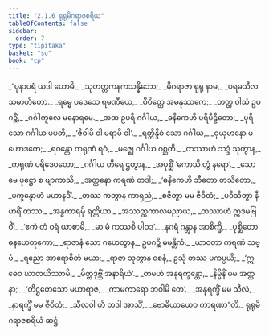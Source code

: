 ```yaml
---
title: "2.1.6 ရုရုမိဂရာဇစရိယ"
tableOfContents: false
sidebar:
  order: 7
type: "tipitaka"
basket: "su"
book: "cp"
---
```



<DynamicBreadcrumb />

<Division number="48" book="cp">

<Paragraph number="214" type="verses" book="cp">
_“ပုနာပရံ ယဒါ ဟောမိ,_  
_သုတတ္တကနကသန္နိဘော;_  
_မိဂရာဇာ ရုရု နာမ,_  
_ပရမသီလသမာဟိတော._  

</Paragraph>

</Division>
<Division number="49" book="cp">

<Paragraph number="215" type="verses" book="cp">
_ရမ္မေ ပဒေသေ ရမဏီယေ,_  
_ဝိဝိတ္တေ အမနုဿကေ;_  
_တတ္ထ ဝါသံ ဥပဂဉ္ဆိံ,_  
_ဂင်္ဂါကူလေ မနောရမေ._  

</Paragraph>

</Division>
<Division number="50" book="cp">

<Paragraph number="216" type="verses" book="cp">
_အထ ဥပရိ ဂင်္ဂါယ,_  
_ဓနိကေဟိ ပရိပီဠိတော;_  
_ပုရိသော ဂင်္ဂါယ ပပတိ,_  
_‘ဇီဝါမိ ဝါ မရာမိ ဝါ’._  

</Paragraph>

</Division>
<Division number="51" book="cp">

<Paragraph number="217" type="verses" book="cp">
_ရတ္တိန္ဒိဝံ သော ဂင်္ဂါယ,_  
_ဝုယှမာနော မဟောဒကေ;_  
_ရဝန္တော ကရုဏံ ရဝံ,_  
_မဇ္ဈေ ဂင်္ဂါယ ဂစ္ဆတိ._  

</Paragraph>

</Division>
<Division number="52" book="cp">

<Paragraph number="218" type="verses" book="cp">
_တဿာဟံ သဒ္ဒံ သုတွာန,_  
_ကရုဏံ ပရိဒေဝတော;_  
_ဂင်္ဂါယ တီရေ ဌတွာန,_  
_အပုစ္ဆိံ ‘ကောသိ တွံ နရော’._  

</Paragraph>

</Division>
<Division number="53" book="cp">

<Paragraph number="219" type="verses" book="cp">
_သော မေ ပုဋ္ဌော စ ဗျာကာသိ,_  
_အတ္တနော ကရဏံ တဒါ;_  
_‘ဓနိကေဟိ ဘီတော တသိတော,_  
_ပက္ခန္ဒောဟံ မဟာနဒိံ’._  

</Paragraph>

</Division>
<Division number="54" book="cp">

<Paragraph number="220" type="verses" book="cp">
_တဿ ကတွာန ကာရုညံ,_  
_စဇိတွာ မမ ဇီဝိတံ;_  
_ပဝိသိတွာ နီဟရိံ တဿ,_  
_အန္ဓကာရမှိ ရတ္တိယာ._  

</Paragraph>

</Division>
<Division number="55" book="cp">

<Paragraph number="221" type="verses" book="cp">
_အဿတ္ထကာလမညာယ,_  
_တဿာဟံ ဣဒမဗြဝိံ;_  
_‘ဧကံ တံ ဝရံ ယာစာမိ,_  
_မာ မံ ကဿစိ ပါဝဒ’._  

</Paragraph>

</Division>
<Division number="56" book="cp">

<Paragraph number="222" type="verses" book="cp">
_နဂရံ ဂန္တွာန အာစိက္ခိ,_  
_ပုစ္ဆိတော ဓနဟေတုကော;_  
_ရာဇာနံ သော ဂဟေတွာန,_  
ဥပဂဉ္ဆိ မမန္တိကံ._  

</Paragraph>

</Division>
<Division number="57" book="cp">

<Paragraph number="223" type="verses" book="cp">
_ယာဝတာ ကရဏံ သဗ္ဗံ,_  
_ရညော အာရောစိတံ မယာ;_  
_ရာဇာ သုတွာန ဝစနံ,_  
ဥသုံ တဿ ပကပ္ပယိ;_  
_‘ဣဓေဝ ဃာတယိဿာမိ,_  
_မိတ္တဒုဗ္ဘိံ အနာရိယံ’._  

</Paragraph>

</Division>
<Division number="58" book="cp">

<Paragraph number="224" type="verses" book="cp">
_တမဟံ အနုရက္ခန္တော,_  
_နိမ္မိနိံ မမ အတ္တနာ;_  
_‘တိဋ္ဌတေသော မဟာရာဇ,_  
_ကာမကာရော ဘဝါမိ တေ’._  

</Paragraph>

</Division>
<Division number="59" book="cp">

<Paragraph number="225" type="verses" book="cp">
_အနုရက္ခိံ မမ သီလံ,_  
_နာရက္ခိံ မမ ဇီဝိတံ;_  
_သီလဝါ ဟိ တဒါ အာသိံ,_  
_ဗောဓိယာယေဝ ကာရဏာ”တိ._  


</Paragraph>
</Division>

<Paragraph number="226" type="center" book="cp">
ရုရုမိဂရာဇစရိယံ ဆဋ္ဌံ.
</Paragraph>